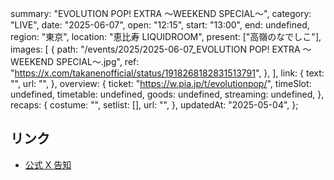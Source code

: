   summary: "EVOLUTION POP! EXTRA 〜WEEKEND SPECIAL〜",
  category: "LIVE",
  date: "2025-06-07",
  open: "12:15",
  start: "13:00",
  end: undefined,
  region: "東京",
  location: "恵比寿 LIQUIDROOM",
  present: ["高嶺のなでしこ"],
  images: [
    {
      path: "/events/2025/2025-06-07_EVOLUTION POP! EXTRA 〜WEEKEND SPECIAL〜.jpg",
      ref: "https://x.com/takanenofficial/status/1918268182831513791",
    },
  ],
  link: {
    text: "",
    url: "",
  },
  overview: {
    ticket: "https://w.pia.jp/t/evolutionpop/",
    timeSlot: undefined,
    timetable: undefined,
    goods: undefined,
    streaming: undefined,
  },
  recaps: {
    costume: "",
    setlist: [],
    url: "",
  },
  updatedAt: "2025-05-04",
};

## リンク

- [公式 X 告知](https://x.com/takanenofficial/status/1918268182831513791)
